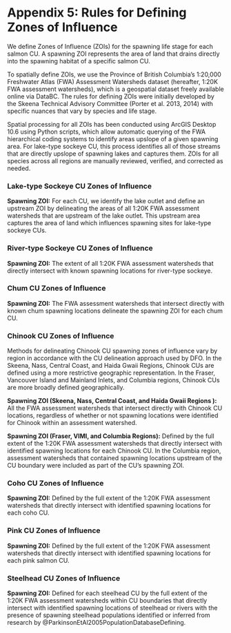 # Appendix 5: Rules for Defining Zones of Influence {#appendix-5 .unnumbered}

We define Zones of Influence (ZOIs) for the spawning life stage for each salmon CU. A spawning ZOI represents the area of land that drains directly into the spawning habitat of a specific salmon CU.

To spatially define ZOIs, we use the Province of British Columbia's 1:20,000 Freshwater Atlas (FWA) Assessment Watersheds dataset (hereafter, 1:20K FWA assessment watersheds), which is a geospatial dataset freely available online via DataBC. The rules for defining ZOIs were initially developed by the Skeena Technical Advisory Committee (Porter et al. 2013, 2014) with specific nuances that vary by species and life stage.

Spatial processing for all ZOIs has been conducted using ArcGIS Desktop 10.6 using Python scripts, which allow automatic querying of the FWA hierarchical coding systems to identify areas upslope of a given spawning area. For lake-type sockeye CU, this process identifies all of those streams that are directly upslope of spawning lakes and captures them. ZOIs for all species across all regions are manually reviewed, verified, and corrected as needed.

### Lake-type Sockeye CU Zones of Influence {.unnumbered}

**Spawning ZOI:** For each CU, we identify the lake outlet and define an upstream ZOI by delineating the areas of all 1:20K FWA assessment watersheds that are upstream of the lake outlet. This upstream area captures the area of land which influences spawning sites for lake-type sockeye CUs.

### River-type Sockeye CU Zones of Influence {.unnumbered}

**Spawning ZOI:** The extent of all 1:20K FWA assessment watersheds that directly intersect with known spawning locations for river-type sockeye.

### Chum CU Zones of Influence {.unnumbered}

**Spawning ZOI:** The FWA assessment watersheds that intersect directly with known chum spawning locations delineate the spawning ZOI for each chum CU.

### Chinook CU Zones of Influence {.unnumbered}

Methods for delineating Chinook CU spawning zones of influence vary by region in accordance with the CU delineation approach used by DFO. In the Skeena, Nass, Central Coast, and Haida Gwaii Regions, Chinook CUs are defined using a more restrictive geographic representation. In the Fraser, Vancouver Island and Mainland Inlets, and Columbia regions, Chinook CUs are more broadly defined geographically.

**Spawning ZOI (Skeena, Nass, Central Coast, and Haida Gwaii Regions ):** All the FWA assessment watersheds that intersect directly with Chinook CU locations, regardless of whether or not spawning locations were identified for Chinook within an assessment watershed.

**Spawning ZOI (Fraser, VIMI, and Columbia Regions):** Defined by the full extent of the 1:20K FWA assessment watersheds that directly intersect with identified spawning locations for each Chinook CU. In the Columbia region, assessment watersheds that contained spawning locations upstream of the CU boundary were included as part of the CU's spawning ZOI.

### Coho CU Zones of Influence {.unnumbered}

**Spawning ZOI:** Defined by the full extent of the 1:20K FWA assessment watersheds that directly intersect with identified spawning locations for each coho CU.

### Pink CU Zones of Influence {.unnumbered}

**Spawning ZOI:** Defined by the full extent of the 1:20K FWA assessment watersheds that directly intersect with identified spawning locations for each pink salmon CU.

### Steelhead CU Zones of Influence {.unnumbered}

**Spawning ZOI:** Defined for each steelhead CU by the full extent of the 1:20K FWA assessment watersheds within CU boundaries that directly intersect with identified spawning locations of steelhead or rivers with the presence of spawning steelhead populations identified or inferred from research by @ParkinsonEtAl2005PopulationDatabaseDefining.
